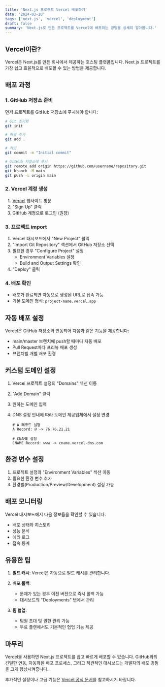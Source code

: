 ```yaml
---
title: 'Next.js 프로젝트 Vercel 배포하기'
date: '2024-03-20'
tags: ['next.js', 'vercel', 'deployment']
draft: false
summary: 'Next.js로 만든 프로젝트를 Vercel에 배포하는 방법을 상세히 알아봅니다.'
---
```


## Vercel이란?

Vercel은 Next.js를 만든 회사에서 제공하는 호스팅 플랫폼입니다. Next.js 프로젝트를 가장 쉽고 효율적으로 배포할 수 있는 방법을 제공합니다.

## 배포 과정

### 1. GitHub 저장소 준비

먼저 프로젝트를 GitHub 저장소에 푸시해야 합니다:

```bash
# Git 초기화
git init

# 파일 추가
git add .

# 커밋
git commit -m "Initial commit"

# GitHub 저장소에 푸시
git remote add origin https://github.com/username/repository.git
git branch -M main
git push -u origin main
```

### 2. Vercel 계정 생성

1. [Vercel](https://vercel.com) 웹사이트 방문
2. "Sign Up" 클릭
3. GitHub 계정으로 로그인 (권장)

### 3. 프로젝트 import

1. Vercel 대시보드에서 "New Project" 클릭
2. "Import Git Repository" 섹션에서 GitHub 저장소 선택
3. 필요한 경우 "Configure Project" 설정
   - Environment Variables 설정
   - Build and Output Settings 확인
4. "Deploy" 클릭

### 4. 배포 확인

- 배포가 완료되면 자동으로 생성된 URL로 접속 가능
- 기본 도메인 형식: `project-name.vercel.app`

## 자동 배포 설정

Vercel은 GitHub 저장소와 연동되어 다음과 같은 기능을 제공합니다:

- main/master 브랜치에 push할 때마다 자동 배포
- Pull Request마다 프리뷰 배포 생성
- 브랜치별 개별 배포 환경

## 커스텀 도메인 설정

1. Vercel 프로젝트 설정의 "Domains" 섹션 이동
2. "Add Domain" 클릭
3. 원하는 도메인 입력
4. DNS 설정 안내에 따라 도메인 제공업체에서 설정 변경

   ```
   # A 레코드 설정
   A Record: @ -> 76.76.21.21

   # CNAME 설정
   CNAME Record: www -> cname.vercel-dns.com
   ```

## 환경 변수 설정

1. 프로젝트 설정의 "Environment Variables" 섹션 이동
2. 필요한 환경 변수 추가
3. 환경별(Production/Preview/Development) 설정 가능

## 배포 모니터링

Vercel 대시보드에서 다음 정보들을 확인할 수 있습니다:

- 배포 상태와 히스토리
- 성능 분석
- 에러 로그
- 접속 통계

## 유용한 팁

1. **빌드 캐시**: Vercel은 자동으로 빌드 캐시를 관리합니다.

2. **배포 롤백**:

   - 문제가 있는 경우 이전 버전으로 즉시 롤백 가능
   - 대시보드의 "Deployments" 탭에서 관리

3. **팀 협업**:
   - 팀원 초대 및 권한 관리 가능
   - 무료 플랜에서도 기본적인 협업 기능 제공

## 마무리

Vercel을 사용하면 Next.js 프로젝트를 쉽고 빠르게 배포할 수 있습니다. GitHub와의 긴밀한 연동, 자동화된 배포 프로세스, 그리고 직관적인 대시보드는 개발자의 배포 경험을 크게 향상시켜줍니다.

추가적인 설정이나 고급 기능은 [Vercel 공식 문서](https://vercel.com/docs)를 참고하시기 바랍니다.
